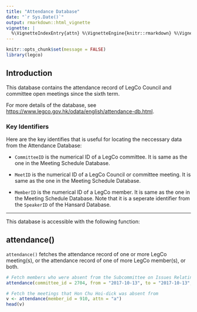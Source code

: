 ```yaml
---
title: "Attendance Database"
date: "`r Sys.Date()`"
output: rmarkdown::html_vignette
vignette: |
  %\VignetteIndexEntry{attn} %\VignetteEngine{knitr::rmarkdown} %\VignetteEncoding{UTF-8}
---
```


```r
knitr::opts_chunk$set(message = FALSE)
library(legco)
```

## Introduction

This database contains the attendance record of LegCo Council and committee open meetings
since the sixth term.

For more details of the database, see <https://www.legco.gov.hk/odata/english/attendance-db.html>.

### Key Identifiers

Here are the key identifies that is useful for locating the neccessary data from the Attendance 
Database:

* `CommitteeID` is the numerical ID of a LegCo committee. It is same as the one in the Meeting
Schedule Database.

* `MeetID` is the numerical ID of a LegCo Council or committee meeting. It is same as the one in the
Meeting Schedule Database.

* `MemberID` is the numerical ID of a LegCo member. It is same as the one in the Meeting Schedule
Database. Note that it is a seperate identifier from the `SpeakerID` of the Hansard Database.

---

This database is accessible with the following function:

## attendance()

`attendance()` fetches the attendance record of one or more LegCo meeting(s), or the attendance record of 
one of more LegCo member(s), or both.

```r
# Fetch members who were absent from the Subcommittee on Issues Relating to Bazaars meetings on October 13, 2017
attendance(committee_id = 2704, from = "2017-10-13", to = "2017-10-13", attn = "a")

# Fetch the meetings that Hon Chu Hoi-dick was absent from
v <- attendance(member_id = 910, attn = "a")
head(v)
```
